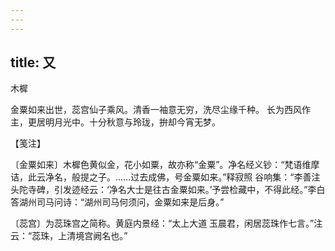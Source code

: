 ```yaml
---
---
---
```

title: 又
---



木樨





金粟如来出世，蕊宫仙子乘风。清香一袖意无穷，洗尽尘缘千种。 长为西风作主，更居明月光中。十分秋意与玲珑，拚却今宵无梦。





【笺注】


〔金粟如来〕木樨色黄似金，花小如粟，故亦称“金粟”。净名经义钞：“梵语维摩诘，此云净名，般提之子。……过去成佛，号金粟如来。”释寂照 谷响集：“李善注头陀寺碑，引发迹经云：‘净名大士是往古金粟如来。’予尝检藏中，不得此经。”李白 答湖州司马问诗：“湖州司马何须问，金粟如来是后身。”

〔蕊宫〕为蕊珠宫之简称。黄庭内景经：“太上大道 玉晨君，闲居蕊珠作七言。”注云：“蕊珠，上清境宫阙名也。”